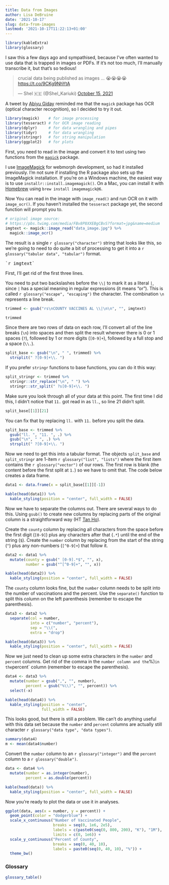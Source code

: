 ```yaml
---
title: Data from Images
author: Lisa DeBruine
date: '2021-10-17'
slug: data-from-images
lastmod: '2021-10-17T11:22:13+01:00'
---
```


```r
library(kableExtra)
library(glossary)
```

I saw this a few days ago and sympathised, because I've often wanted to use data that is trapped in images or PDFs. If it's not too much, I'll manually transcribe it, but that's so tedious!

<blockquote class="twitter-tweet"><p lang="en" dir="ltr">crucial data being published as images ... 😭😭😭😭 <a href="https://t.co/9CKg9NhYtA">https://t.co/9CKg9NhYtA</a></p>&mdash; Shel 🇰🇪 (@Shel_Kariuki) <a href="https://twitter.com/Shel_Kariuki/status/1449029768763084814?ref_src=twsrc%5Etfw">October 15, 2021</a></blockquote> <script async src="https://platform.twitter.com/widgets.js" charset="utf-8"></script> 


A tweet by [Abiyu Giday](https://twitter.com/abiyugiday/status/1449257787821789184?s=20) reminded me that the `magick` package has OCR (optical character recognition), so I decided to try it out.


```r
library(magick)    # for image processing
library(tesseract) # for OCR image reading
library(dplyr)     # for data wrangling and pipes
library(tidyr)     # for data wrangling
library(stringr)   # for string manipulation
library(ggplot2)   # for plots
```

First, you need to read in the image and convert it to text using two functions from the [`magick`](https://cran.r-project.org/web/packages/magick/vignettes/intro.html) package. 

I use [ImageMagick](https://imagemagick.org/) for webmorph development, so had it installed previously. I'm not sure if installing the R package also sets up the ImageMagick installation. If you're on a Windows machine, the easiest way is to use `installr::install.imagemagick()`. On a Mac, you can install it with [Homebrew](https://brew.sh/) using `brew install imagemagick@6`.

Now You can read in the image with `image_read()` and run OCR on it with `image_ocr()`. If you haven't installed the `tesseract` package yet, the second function will prompt you to.

```r
# original image source:
# https://pbs.twimg.com/media/FBv8P8XXEBgCBvS?format=jpg&name=medium
imgtext <- magick::image_read("data_image.jpg") %>%
  magick::image_ocr()
```

The result is a single `r glossary("character")` string that looks like this, so we're going to need to do quite a bit of processing to get it into a `r glossary("tabular data", "tabular")` format.

<pre>
`r imgtext`
</pre>


First, I'll get rid of the first three lines.

You need to put two backslashes before the `\\|` to mark it as a literal `|`, since `|` has a special meaning in regular expressions (it means "or"). This is called `r glossary("escape", "escaping")` the character. The combination `\n` represents a line break.


```r
trimmed <- gsub("rs\nCOUNTY VACCINES AL \\|\n\n", "", imgtext)

trimmed
```

Since there are two rows of data on each row, I'll convert all of the line breaks (`\n`) into spaces and then split the result wherever there is 0 or 1 spaces (` ?`), followed by 1 or more digits (`[0-9]+`), followed by a full stop and a space (`\\. `).

```r
split_base <- gsub("\n", " ", trimmed) %>%
  strsplit(" ?[0-9]+\\. ")
```

If you prefer `stringr` functions to base functions, you can do it this way:

```r
split_stringr <- trimmed %>%
  stringr::str_replace("\n", " ") %>%
  stringr::str_split(" ?s[0-9]+\\. ")
```

Make sure you look through all of your data at this point. The first time I did this, I didn't notice that `11.` got read in as `ll.`, so line 21 didn't split.

```r
split_base[[1]][21]
```

You can fix that by replacing `ll. ` with `11. ` before you split the data.

```r
split_base <- trimmed %>%
  gsub("ll. ", "11. ", .) %>%
  gsub("\n", " ", .) %>%
  strsplit(" ?[0-9]+\\. ")
```

Now we need to get this into a tabular format. The objects `split_base` and `split_stringr` are 1-item `r glossary("list", "lists")` where the first item contains the `r glossary("vector")` of our rows. The first row is blank (the content before the first split at `1. `) so we have to omit that. The code below creates a data frame.

```r
data1 <- data.frame(x = split_base[[1]][-1]) 
```

```r
kable(head(data1)) %>%
  kable_styling(position = "center", full_width = FALSE)
```

Now we have to separate the columns out. There are several ways to do this. Using `gsub()` to create new columns by replacing parts of the original column is a straightforward way (HT [Tan Ho](https://twitter.com/_TanHo)).

Create the `county` column by replacing all characters from the space before the first digit (` [0-9]`) plus any characters after that (`.*`) until the end of the string (`$`). Create the `number` column by replacing from the start of the string (`^`) plus any non-numbers (`[^0-9]+`) that follow it.

```r
data2 <- data1 %>%
  mutate(county = gsub(" [0-9].*$", "", x),
         number = gsub("^[^0-9]+", "", x))
```

```r
kable(head(data2)) %>%
  kable_styling(position = "center", full_width = FALSE)
```

The `county` column looks fine, but the `number` column needs to be split into the number of vaccinations and the percent. Use the `separate()` function to split this column on the left parenthesis (remember to escape the parenthesis).


```r
data3 <- data2 %>%
  separate(col = number, 
           into = c("number", "percent"), 
           sep = "\\(",
           extra = "drop") 
```

```r
kable(head(data3)) %>%
  kable_styling(position = "center", full_width = FALSE)
```

Now we just need to clean up some extra characters in the `number` and `percent` columns. Get rid of the comma in the `number column and the `%)` in the `percent` column (remember to escape the parenthesis).

```r
data4 <- data3 %>%
  mutate(number = gsub(",", "", number),
         percent = gsub("%\\)", "", percent)) %>%
  select(-x)
```

```r
kable(head(data4)) %>%
  kable_styling(position = "center", 
                full_width = FALSE)
```

This looks good, but there is still a problem. We can't do anything useful with this data set because the `number` and `percent` columns are actually still character ` r glossary("data type", "data types")`.

```r
summary(data4)
m <- mean(data4$number)
```

Convert the `number` column to an `r glossary("integer")` and the `percent` column to a `r glossary("double")`.

```r
data <- data4 %>%
  mutate(number = as.integer(number),
         percent = as.double(percent))
```

```r
kable(head(data)) %>%
  kable_styling(position = "center", full_width = FALSE)
```

Now you're ready to plot the data or use it in analyses.

```r
ggplot(data, aes(x = number, y = percent)) +
  geom_point(color = "dodgerblue") +
  scale_x_continuous("Number of Vaccinated People",
                     breaks = seq(0, 1e6, 2e5),
                     labels = c(paste0(seq(0, 800, 200), "K"), "1M"),
                     limits = c(0, 1e6)) +
  scale_y_continuous("Percent of County",
                     breaks = seq(0, 40, 10),
                     labels = paste0(seq(0, 40, 10), "%")) +
  theme_bw()
```

### Glossary

```r
glossary_table()
```



